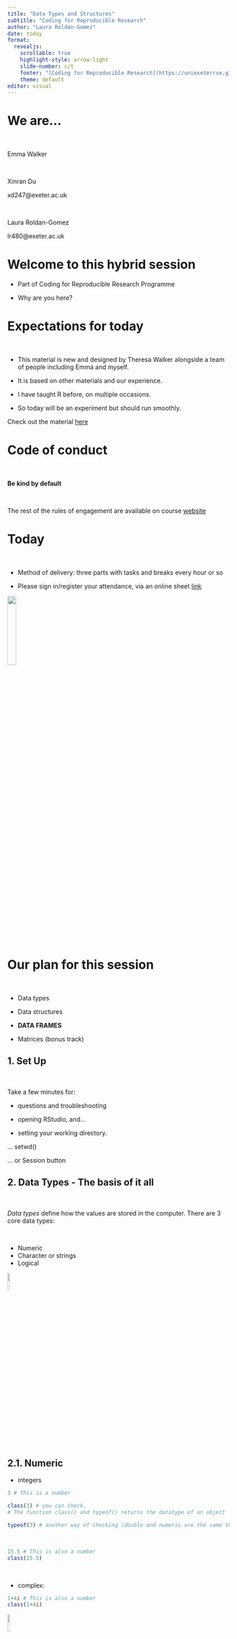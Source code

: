 ```yaml
---
title: "Data Types and Structures"
subtitle: "Coding for Reproducible Research"
author: "Laura Roldan-Gomez"
date: today
format:
  revealjs:
    scrollable: true
    highlight-style: arrow-light
    slide-number: c/t
    footer: "[Coding for Reproducible Research](https://uniexeterrse.github.io/workshop-homepage/)"
    theme: default
editor: visual
---
```


# We are...

<br>

Emma Walker

<br>

Xinran Du

xd247@exeter.ac.uk

<br>

Laura Roldan-Gomez

lr480@exeter.ac.uk

# **Welcome to this hybrid session**

-   Part of Coding for Reproducible Research Programme

-   Why are you here?

# **Expectations for today**

<br>

::: incremental
-   This material is new and designed by Theresa Walker alongside a team of people including Emma and myself.

-   It is based on other materials and our experience.

-   I have taught R before, on multiple occasions.

-   So today will be an experiment but should run smoothly.

Check out the material [here](https://uniexeterrse.github.io/intro-to-r/resources.html)
:::

# Code of conduct

<br>

**Be kind by default**

<br>

The rest of the rules of engagement are available on course [website](https://uniexeterrse.github.io/intro-to-r/code.html)

# Today

<br>

-   Method of delivery: three parts with tasks and breaks every hour or so

-   Please sign in/register your attendance, via an online sheet [link](https://docs.google.com/spreadsheets/d/1ox_gFXCiRw_gznYxdA-cfI15fpgr5WS_FCR1yBqmVfg/edit#gid=0)

![](images/today.png){.absolute bottom="300" right="5" width="20%"}

# Our plan for this session

<br>

-   Data types <br>

-   Data structures <br>

-   **DATA FRAMES** <br>

-   Matrices (bonus track)

## 1. Set Up

<br>

Take a few minutes for:

-   questions and troubleshooting <br>

-   opening RStudio, and... <br>

-   setting your working directory.

... setwd()

... or Session button

## 2. Data Types - The basis of it all

<br>

*Data types* define how the values are stored in the computer. There are 3 core data types:

<br>

-   Numeric
-   Character or strings
-   Logical

![](images/datatypes.png){.absolute bottom="150" right="100" width="10%"}

## 2.1. Numeric

-   integers

```r
3 # This is a number
```

```r
class(3) # you can check. 
# The function class() and typeof() returns the datatype of an object
```

```r
typeof(3) # another way of checking (double and numeric are the same thing)
```

<br>

```r
15.5 # This is also a number
class(15.5)
```

<br>

-   complex:

```r
1+4i # This is also a number
class(1+4i)
```

![](images/numeric.png){.absolute top="15" right="5" width="10%"}

## 2.2. Characters or strings:

<br>

consists of letters, words, sentences or characters, such as:

```r
"a" # note the quote marks
"datatypes"
"Learning R is fun"
"@%£$"
```

<br>

```r
class("a") # Check

```

![](images/string.png){.absolute top="15" right="5" width="10%"}

## 

**Basically, anything within "" is a character or string, so... numbers can also be characters!**

<br>

```r
3 # This is a number
2 # This is also a number
```

```r
3-2 # I can treat them as numbers
```

<br>

**NOW...**

```r
"3" # This is not a number
"2" # This is not a number
```

<br>

```r
"3"-"2" # I cannot treat them as numbers
```

## 2.3. Logical:

Logical values can either be TRUE or FALSE

or sometimes 1 and 0.

<br>

That means that if you type:

```r
z = as.logical(c(1,0,0,1))
typeof(z)
```

<br>

...if you don't use as.logical you get a set of numbers

```r
z = (c(1,0,0,1)) 
typeof(z)
```

![](images/logical.png){.absolute top="10" right="5" width="10%"}

## 3. Data Structures

When we group the different data types, they get into a structure. The different structures are:

-   vectors:
    -   atomic vector
    -   list
-   matrix
-   data frame
-   factors

![](images/structure.png){.absolute top="175" right="30" width="40%"}

## 3.1. Vectors

A vector is the most common and basic data structure in R. Technically, vectors can be one of two types:

::: columns
::: {.column width="50%"}
-   Atomic vectors ![](images/atom.png){.absolute top="300" left="30" width="400" height="400"}
:::

::: {.column width="50%"}
-   Lists ![](images/list.png){.absolute top="300" right="30" width="400" height="400"}
:::
:::

## a. atomic vectors:

<br>

only holds elements (or atoms) of a single data type and each atom is a scalar, which means it "has length one". It is *homogenous*.

<br>

Examples:

```r
x <- 3 # a vector of one number
```

<br>

```r
y <- 1:5 # numbers from 1 to 5
```

<br>

```r
y_times_two <- (y*2) # vector b multiplied by two
```

<br>

```r
z <- letters[1:5] # the first 5 letters of the alphabet
```

<br>

```r
v_log <- c(TRUE, FALSE, FALSE, TRUE, TRUE) # a logical vector
```

## {background="#F9E79F"}

**CONCATENATE,**

<br>

**INDEXING** 

<br>

AND 

<br>

**COERCION**



## Concatenate

or combine c() function constructs a vector. We used it above to construct the logical vector.

<br>

**c()** can also be used to add elements to a vector.

```r
v_name <- c("Sarah", "Tracy", "Jon")
v_name
```

<br>

```r
v_name <- c(v_name, "Annette")
v_name
```

<br>

```r
v_name<- c("Greg", v_name)
v_name
```

## Let's use it

<br>

Let's put this together and create our first little data set. We'll work with data sets further down but I want to wrap up this section with one of the functions of vectors.

<br>

We use two functions: as.data.frame and cbind or column bind.

```r
ourdata <- as.data.frame(cbind
                         (v_name, 
                           x, 
                           y, 
                           y_times_two, 
                           z, 
                           v_log))
```

<br>

```r
ourdata2 <- as.data.frame(rbind(v_name, x, y, y_times_two, z, v_log)) # we can also use rbind or row bind. Run this and see the difference.
```

## Indexing

<br>

Every atom in a vector has a 'location' represented by a number or index. Our vector x from the previous exercise has length one. So the index for 3 is 1.

<br>

Likewise, vector z has 5 letters and therefore, 5 indexes.

<br>

We can call this numbers by using \[\]

<br>

```r
x[1]
```

<br>

```r
x[0] # index 0 doesn't exist in this vector
x[2] # index 2 doesn't exist in this vector
```

<br>

```r
z[3] # running this line will give you the letter in position 3.
```

## You can also:

<br>

-   use index ranges: <br>

```r
z[2:3]
```

<br>

-   remove an element by using a negative number

```r
z[-5] # removes the last element
```

<br>

```r
z[-(1:3)] # removes the first three elements
```

## Indexing data frames

<br>

The positions in a data frame behave like a coordinate \[row, column\].

<br>

So you have

```r
ourdata[1,1] # element in the first row and first column
```

<br>

And you can also use indexing to get whole columns or rows.

```r
ourdata[2] # I get the second column 
```

<br>

```r
ourdata[-2] # I removed the second column
```

<br>

```r
ourdata[1,] # I get the first row
```

<br>

```r
ourdata[,(2:3)] # I get columns 2 and 3
```

## Use indexing to create a subset

<br> We can even create a new data frame using this. It's great when you have huge data sets but you are interested in just a few variables.

<br>

```r
new_subset <- ourdata[(1:3),(2:4)] 
```

<br>

```r
new_subset[1,1] <- "Laura" # I can also change elements in my dataframe.
```

## Data type coercion

<br>

Even though R's vectors have a specific data type, it's quite easy to coerce them to another type.

<br>

Let's look at our data set and see what type of data we have:

<br>

```r
str(ourdata)
```

## Careful: {background="#db3050"}

<br>

Coercion can also be triggered by other actions. When R joined our vectors to form a data frame, it read every element as a character.

<br>

When you use real data, you must check this before running any analysis. And you need to coerce the data to whatever makes sense.

# 

For instance, we must coerce our variables x, y, y_times_two to numeric and variable v_log to logic

<br>

```r
ourdata$x<-as.numeric(ourdata$x)
ourdata$y<-as.numeric(ourdata$y)
ourdata$y_times_two<-as.numeric(ourdata$y_times_two)
ourdata$v_log <- as.logical(ourdata$v_log)
```

<br>

```r
str(ourdata) # This is making more sense
```

<br>

Note: If you need to change something to character, you use as.character


## b. lists:

<br>

...still vectors but can contain several datatypes (can be *heterogenous*)

...each atom of the list can itself be composed of more than one atom (has a length > one).

<br>

Atomic vectors are very constrained (atoms are of a scalar/length 1 and need to be one data type).

You might need a vector that violates these constraints - can have length > 1 and not be of the same type.

## 

We construct a list explicitly with list() but, like atomic vectors, most lists are created some other way in real life.

<br>

```r
(a_list <- list(1:3, c("four", "five")))
```

<br>

```r
# A more impressive one
(b_list <- list(logical = TRUE, integer = 4L, double = 4 * 1.2, character = "character"))
```

<br>

```r
# A very impressive one
(c_list <- list(letters[26:22], transcendental = c(pi, exp(1)), f = function(x) x^2))
```

<br>

You can also coerce other objects using as.list().

<br>

```r
ourdata_as_list <- as.list(ourdata)
```

## List indexing

<br>

There are 3 ways to index a list and the differences are very important:

## 

1.) With single square brackets, just like we indexed atomic vectors. Note this always returns a list, even if we request a single component.

<br>

```r
a_list[c(FALSE, TRUE)]
b_list[2:3]
c_list["transcendental"]
```

<br>

```r
ourdata_as_list[1]
```

## 

2.) With double square brackets. This can only be used to access a single component and it returns the "naked" component. You can request a component with a positive integer or by name.

<br>

```r
a_list[[2]]

b_list[["double"]]

ourdata_as_list[[1]]
```

## 

3.) With the \$ addressing named components. Like [[, this can only be used to access a single component, but it is even more limited: You must specify the component by name.

<br>

```r
ourdata_as_list$v_name
```

## How can I use this?

<br>

This is a bit advanced as it uses loops but a good example of where you can use lists...

<br>

Loop over your data to create many data frames and keep them in a list. I'm currently using this as part of my PhD for which I am running over 13.000 models! So yes, lists can be useful.

<br>

```r
why_lists <- list() # create an empty list

for (i in 1:5){
  why_lists[[i]] <- ourdata[(i-1):(i),]
} 
```


## Tasks and break - 10 minutes {background="#F8C471"}

1.  What is the class of ourdata_as_list\[1\]?

2.  What is the class of ourdata_as_list\[\[1\]\]?

3.  Consider

```r
my_vec <- c(a = 1, b = 2, c = 3)
my_list <- list(a = 1, b = 2, c = 3)
```

Use [ and [[ to attempt to retrieve elements 2 and 3 from my_vec and my_list. What succeeds vs. fails? What if you try to retrieve element 2 alone? Does [[ even work on atomic vectors? Compare and contrast the results from the various combinations of indexing method and input object.

## 4. Data frames

Data frames are the data structure you will use the most for statistics or data management in general.

<br>

## **Get your data:**

To get your data in R, you can do one of three things:

-   Create your own data set (we did that already with 'ourdata')

-   Use a built-in data set like iris

```r
data(iris)
```

-   Load your own data. There are multiple ways to load your data, for example using the command read.csv:

```r
worms <- read.csv("data/worms.csv")
```

## Create a data frame:

<br>

First, let's create a data frame by hand using the command data.frame (previously, we used a different method):

```r
dat <- data.frame(id = letters[1:10], x = 1:10, y = 11:20)
dat
```

## Explore a data frame:

Second, let's use several commands to explore a data frame:

```r
head(dat) # shows first 6 rows
tail(dat)    # shows last 6 rows
```

```r
dim(dat)     # returns the dimensions of data frame (i.e. number of rows and number of columns)
nrow(dat)    # number of rows
ncol(dat)    # number of columns
str(dat)     # structure of data frame - name, type and preview of data in each column
```

## 

```r
names(dat)
```

<br>

```r
colnames(dat)# both show the names attribute for a data frame
```

<br>

```r
sapply(dat, class) # shows the class of each column in the data frame
```

## 

Below we show that a data frame is actually a special list:

```r
is.list(dat)
```

<br>

```r
class(dat)
```

## Indexing/slicing

<br>

As shown above, there are ways to retrieve specific elements from the data frame, the data frame can be *sliced* or *indexed* .

<br>

Because data frames are rectangular, elements of data frame can be referenced by specifying the row and the column index in single square brackets.

```r
dat[1, 3] # You know this already, this is a reminder
```

## Data frames are also lists

...so, it is possible to refer to columns (which are elements of such list) using the list notation, i.e. either double square brackets or a \$.

<br>


```r
dat[["y"]]
```

<br>

```r
dat$y
```

## Restructure your data frame - *pimp up your data frame*

<br>
- Add and change names:

When you look at both the dat and iris data frames from earlier, they have no rownames

## 

```r
dat
```

<br>

```r
head(iris)
```

## 

However, when we look at the mtcars data set, it does

```r
head(mtcars) # *mtcars has rownames!*
```



## Go fancy

To give give each row a name, we can... Albeit a bit non-sensical but the entire data frame is just a generic example...

```r
names<-c("first","second","third","fourth","fifth","sixth", "seventh","eighth","ninth","tenth") # we create a vector
names
```

## 

```r
rownames(dat)=names # we assign the vectors as rownames for dat
```

<br>

```r
dat
```

## 

We can also rename columns. Let's assume we want to change the abbreviation of the first three columns of mtcars to the actual words:

```r
colnames(mtcars)[1:3]<-c("miles per gallon","cylinders","displacement")
```

```r
head(mtcars)
```

## 

By using \[1:3\] we only changed a subset of the column names. If you want to change them all, the vector with the column names must correspond to the number of columns.

## b. Append a column

You can also append a column of choice to your data frame. Remember, it needs to have the same length as the other columns:

-   find out how many rows our mtcars actually has:

```r
nrow(mtcars) 
```

<br>

-   generate new column

```r
favorites=1:32 
```

## 

-   append

```r
mtcars$favorites=favorites
mtcars
```

## c. Subset your data:

We can also subset (or filter based on a conditional statement) a data frame using subset. The function takes two arguments subset(x, condition). X is the data frame to perform subset on, condition is the conditional statement to subset with:

## 

```r
subset(mtcars, cylinders>4)
```

## Tasks and Break - 10 to 20 minutes {background="#A5D6A7"}

-   Load the dataset worms

-   Try the command 'summary()'

-   Try to selectively rename 2 rows of your choice in mtcars.

-   What happens if you try to add a new column of a length that is less than 32.

-   Extract (using either [] or $) the columns Sepal.Length and Sepal.Width from the iris dataset and make a new data frame out of them using data.frame(). Subset the new data frame for Sepal.Length > 4.6.

## 5. Special section - Factors

Think of categories.

<br>

Factors are so-called *derived data types*. They are normally used to group variables into unique categories or levels. For example, a data set may be grouped by gender or month of the year. Such data are usually loaded into R as a numeric or character data type requiring that they be converted to a factor using the as.factor() function.

![](images/levels.png)

## 5.1. Create a factor:

In the following chunk of code, we create a factor from a character object.

```r
mon <- c("March","February","February","November","February","March","March","March","February","November")
```

<br>

Note that a is of character data type and fact is the factor representation of a.

```r
typeof(mon)
```

## 

Tell R that you want this to be a factor...

```r
fact <- as.factor(mon)
```

<br>

However, the derived object fact is now stored as an integer!

```r
typeof(fact)
```

<br>

Yet, when displaying the contents of fact we see character values.

```r
fact
```

## How can this be?

Well, fact is a *more complicated object* than the simple objects created thus far in that the factor is storing additional information not seen in its output.

<br>

This hidden information is stored in attributes.

<br>

```r
attributes(fact)
```

## 

There are two attributes of the factor object fact : class and levels.

```r
class(fact)
```

<br>

```r
levels(fact) # lists the three unique values in fact. The order reflects their *numeric* representation. In essence, fact is storing each value as an integer that points to one of the three unique levels.
```

## 5.2. Use of a factor:

<br>

To *appreciate the benefits of a factor we'll first create a data frame*. One column will be assigned the fact factor and another will be assigned some random numeric values.

```r
x <- c(166, 47, 61, 148, 62, 123, 232, 98, 93, 110)
```

<br>

```r
dat_fact <- data.frame(min_sunshine = x, month = fact)
dat_fact
```

## 

The month column is now a factor with three levels: F, M and N. We can use the str() function to view the dataframe's structure as well as its columns classes.

<br>

```r
str(dat_fact)
```

## 

There are functions that recognize factor data types and allow you to split the output into groups defined by the factor's unique levels. For example, to create three box plots of the value min_sunshine, one for each month group F, M and N:

```r
#| output-location: column-fragment
boxplot(min_sunshine ~ 
          month, dat_fact, 
        horizontal = TRUE)
```

The tilde \~ is used in the function to split (or condition) the data into separate plots based on the factor month.

## 5.3. Rearranging level order

*A factor will define a hierarchy for its levels*.

<br>

When we invoked the levels function in the last example, you may have noted that the levels output were ordered F, M and N--this is the level hierarchy defined for months (i.e. F\>M\>N ).

<br>

This means that regardless of the order in which the factors appear in a table, *anytime a plot or operation is conditioned by the factor, the grouped elements will appear in the order defined by the levels' hierarchy*.

## 

If we wanted the box plots to be plotted in a different order we must modify the month column by *releveling* the factor object as follows:

```r
dat_fact$month <- factor(dat_fact$month,
                  levels=c("November","February","March"))
str(dat_fact)
```

##

```r
boxplot(min_sunshine ~ month, 
        dat_fact, horizontal = TRUE)
```

## Tasks {background="#85929E"}

:::: {.columns}

::: {.column width="45%"}
-   Load 'esoph' which contains the data from a case-control study of (o)esophageal cancer

-   remove the last column

-   rename the columns from agegp to Age_Group, from alcgp to Alcohol_consump, from tobgp to Tobacco_consump and leave the column name of ncases the same.
:::

::: {.column width="5%"}
<!-- empty column to create gap -->
:::

::: {.column width="45%"}
-   subset to only contain rows that have an Alcohol_consump of 120+.

-   convert agegp into a factor and assign it to a new variable. Assess the attributes of that variable.

-   What data type is Alcohol_consump?

:::

::::

## 6. Matrices

Matrices are atomic vectors with dimensions; the number of rows and columns. As with atomic vectors, the elements of a matrix must be of the same data type.

<br>

To create an empty matrix, we need to define those dimensions:

```r
m<-matrix(nrow=2, ncol=2)
m
```

<br>

We can find out how many dimensions a matrix has by using

```r
dim(m)
```

<br> 

You can check that matrices are vectors with a class attribute of matrix by using class() and typeof().

```r
m <- matrix(c(1:3))
```

## 

While class() shows that m is a matrix, typeof() shows that in this case *the matrix is an integer vector* (these can be character vectors, too).

<br>

```r
class(m)
```

<br>

```r
typeof(m)
```

## 

When creating a matrix, it is important to remember that matrices *are filled column-wise*

```r
m<-matrix(1:6, nrow=2, ncol=3)
m
```

<br>

If that is not what you want, you can use the byrow argument (a logical: can be TRUE or FALSE) to specify how the matrix is filled

```r
m<-matrix(1:6, nrow=2, ncol=3, byrow=TRUE)
m
```

## 

You can create a matrix from a vector:

```r
m<-sample(1:100, size=10)
m
```

<br>

```r
dim(m)<-c(2,5)
m
```

## 

*A lot is going on here. Let's dissect it*:

-   We generate a random integer vector using sample(). sample() in this case randomly draws 10 (size=10) numbers from 1 to 100 (1:100).

<br>

*Note: if you want to get the same vector each time with the same parameters, you need to use set.seed() with a defined number first*

## 

-   We assign the vector dimensions using dim() and c(2,5), with the later being c(rows, columns).

All of the above takes the random integer vector and transforms it into a matrix with 2 rows and 5 columns.

## 

You can also bind columns and rows using cbind() and rbind:

```r
x <- 1:3
y <- 10:12
m<-cbind(x, y)
m
```

<br>

```r
n<-rbind(x,y)
n
```

## 6.1. Matrix indexing

<br>

Akin to vectors, we revisit our square-brackets and can retrieve elements of a matrix by specifying the index along each dimension (e.g. "row" and "column") in single square brackets.

```r
m[3,2] # Note that it is [row,column].
```

## Tasks {background="#A5D6A7"}

1.  Transform the built-in dataset iris into a matrix using as.matrix() and assign it to a new variable of your choice.

2.  When you use class() and typeof(), what results do you get and why? What happened to the doubles in the data frame (hint: remember the coercion rules from earlier)?

## Congratulations this is the END! {background="#000000"}

::: {style="position:relative; padding-bottom:calc(87.50% + 44px)"}
<iframe src="https://gfycat.com/ifr/EverlastingWelloffGenet" frameborder="0" scrolling="no" width="50%" height="50%" style="position:absolute;top:0;left:0;">

</iframe>
:::

<p><a href="https://gfycat.com/everlastingwelloffgenet-nintendo-level-mario-1-1-nes-smb">via Gfycat</a></p>

This was hard but do keep going. Join us for Session 3 - Manipulating and Plotting Data. Hopefully, you will find it easier than today.

-   Thank **YOU**! For your attention and effort

-   Be a part of this! You can helps us running or assisting a future session (they can )opt into this via the feedback survey)

-   Tell us... What you liked and what you didn't using the feedback survey
